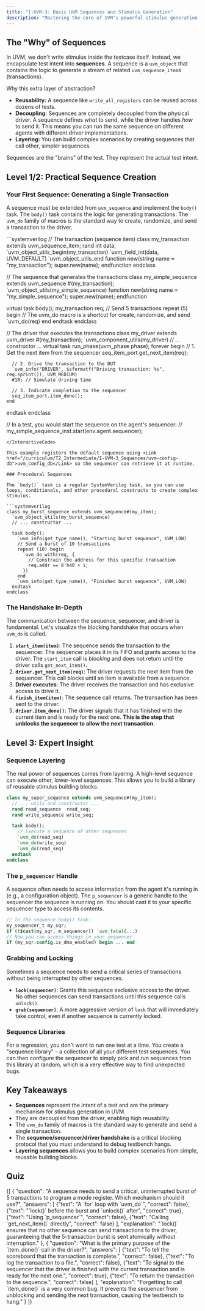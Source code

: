 ```yaml
---
title: "I-UVM-3: Basic UVM Sequences and Stimulus Generation"
description: "Mastering the core of UVM's powerful stimulus generation methodology by writing sequences."
---
```



## The "Why" of Sequences

In UVM, we don't write stimulus inside the testcase itself. Instead, we encapsulate test intent into **sequences**. A sequence is a `uvm_object` that contains the logic to generate a stream of related `uvm_sequence_item`s (transactions).

Why this extra layer of abstraction?
-   **Reusability:** A sequence like `write_all_registers` can be reused across dozens of tests.
-   **Decoupling:** Sequences are completely decoupled from the physical driver. A sequence defines *what* to send, while the driver handles *how* to send it. This means you can run the same sequence on different agents with different driver implementations.
-   **Layering:** You can build complex scenarios by creating sequences that call other, simpler sequences.

Sequences are the "brains" of the test. They represent the actual test intent.

## Level 1/2: Practical Sequence Creation

### Your First Sequence: Generating a Single Transaction

A sequence must be extended from `uvm_sequence` and implement the `body()` task. The `body()` task contains the logic for generating transactions. The `uvm_do` family of macros is the standard way to create, randomize, and send a transaction to the driver.

<InteractiveCode>
```systemverilog
// The transaction (sequence item)
class my_transaction extends uvm_sequence_item;
  rand int data;
  `uvm_object_utils_begin(my_transaction)
    `uvm_field_int(data, UVM_DEFAULT)
  `uvm_object_utils_end
  function new(string name = "my_transaction"); super.new(name); endfunction
endclass

// The sequence that generates the transactions
class my_simple_sequence extends uvm_sequence #(my_transaction);
  `uvm_object_utils(my_simple_sequence)
  function new(string name = "my_simple_sequence"); super.new(name); endfunction

  virtual task body();
    my_transaction req;
    // Send 5 transactions
    repeat (5) begin
      // The uvm_do macro is a shortcut for create, randomize, and send
      `uvm_do(req)
    end
  endtask
endclass

// The driver that executes the transactions
class my_driver extends uvm_driver #(my_transaction);
  `uvm_component_utils(my_driver)
  // ... constructor ...
  virtual task run_phase(uvm_phase phase);
    forever begin
      // 1. Get the next item from the sequencer
      seq_item_port.get_next_item(req);

      // 2. Drive the transaction to the DUT
      `uvm_info("DRIVER", $sformatf("Driving transaction: %s", req.sprint()), UVM_MEDIUM)
      #10; // Simulate driving time

      // 3. Indicate completion to the sequencer
      seq_item_port.item_done();
    end
  endtask
endclass

// In a test, you would start the sequence on the agent's sequencer:
// my_simple_sequence_inst.start(env.agent.sequencer);
```
</InteractiveCode>

This example registers the default sequence using <Link href="/curriculum/T2_Intermediate/I-UVM-3_Sequences/uvm-config-db">uvm_config_db</Link> so the sequencer can retrieve it at runtime.

### Procedural Sequences

The `body()` task is a regular SystemVerilog task, so you can use loops, conditionals, and other procedural constructs to create complex stimulus.

```systemverilog
class my_burst_sequence extends uvm_sequence#(my_item);
  `uvm_object_utils(my_burst_sequence)
  // ... constructor ...

  task body();
    `uvm_info(get_type_name(), "Starting burst sequence", UVM_LOW)
    // Send a burst of 10 transactions
    repeat (10) begin
      `uvm_do_with(req, {
        // Constrain the address for this specific transaction
        req.addr == 8'h40 + i;
      })
    end
    `uvm_info(get_type_name(), "Finished burst sequence", UVM_LOW)
  endtask
endclass
```

### The Handshake In-Depth

The communication between the sequence, sequencer, and driver is fundamental. Let's visualize the blocking handshake that occurs when `uvm_do` is called.

<AnimatedUvmSequenceDriverHandshakeDiagram />

1.  **`start_item(item)`**: The sequence sends the transaction to the sequencer. The sequencer places it in its FIFO and grants access to the driver. The `start_item` call is *blocking* and does not return until the driver calls `get_next_item()`.
2.  **`driver.get_next_item(req)`**: The driver requests the next item from the sequencer. This call blocks until an item is available from a sequence.
3.  **Driver executes**: The driver receives the transaction and has exclusive access to drive it.
4.  **`finish_item(item)`**: The sequence call returns. The transaction has been sent to the driver.
5.  **`driver.item_done()`**: The driver signals that it has finished with the current item and is ready for the next one. **This is the step that unblocks the sequencer to allow the next transaction.**

## Level 3: Expert Insight

### Sequence Layering

The real power of sequences comes from layering. A high-level sequence can execute other, lower-level sequences. This allows you to build a library of reusable stimulus building blocks.

```systemverilog
class my_super_sequence extends uvm_sequence#(my_item);
  // ... utils and constructor ...
  rand read_sequence  read_seq;
  rand write_sequence write_seq;

  task body();
    // Execute a sequence of other sequences
    `uvm_do(read_seq)
    `uvm_do(write_seq)
    `uvm_do(read_seq)
  endtask
endclass
```

### The `p_sequencer` Handle

A sequence often needs to access information from the agent it's running in (e.g., a configuration object). The `p_sequencer` is a generic handle to the sequencer the sequence is running on. You should cast it to your specific sequencer type to access its contents.

```systemverilog
// In the sequence body() task:
my_sequencer_t my_sqr;
if (!$cast(my_sqr, m_sequencer)) `uvm_fatal(...)
// Now you can access things in your sequencer
if (my_sqr.config.is_dma_enabled) begin ... end
```

### Grabbing and Locking

Sometimes a sequence needs to send a critical series of transactions without being interrupted by other sequences.
-   **`lock(sequencer)`**: Grants this sequence exclusive access to the driver. No other sequences can send transactions until this sequence calls `unlock()`.
-   **`grab(sequencer)`**: A more aggressive version of `lock` that will immediately take control, even if another sequence is currently locked.

### Sequence Libraries

For a regression, you don't want to run one test at a time. You create a "sequence library" – a collection of all your different test sequences. You can then configure the sequencer to simply pick and run sequences from this library at random, which is a very effective way to find unexpected bugs.

## Key Takeaways

-   **Sequences** represent the *intent* of a test and are the primary mechanism for stimulus generation in UVM.
-   They are decoupled from the driver, enabling high reusability.
-   The `uvm_do` family of macros is the standard way to generate and send a single transaction.
-   The **sequence/sequencer/driver handshake** is a critical blocking protocol that you must understand to debug testbench hangs.
-   **Layering sequences** allows you to build complex scenarios from simple, reusable building blocks.

## Quiz

<Quiz>
  {[
    {
      "question": "A sequence needs to send a critical, uninterrupted burst of 5 transactions to program a mode register. Which mechanism should it use?",
      "answers": [
        {"text": "A `for` loop with `uvm_do`", "correct": false},
        {"text": "`lock()` before the burst and `unlock()` after", "correct": true},
        {"text": "Using `p_sequencer`", "correct": false},
        {"text": "Calling `get_next_item()` directly", "correct": false}
      ],
      "explanation": "`lock()` ensures that no other sequence can send transactions to the driver, guaranteeing that the 5-transaction burst is sent atomically without interruption."
    },
    {
      "question": "What is the primary purpose of the `item_done()` call in the driver?",
      "answers": [
        {"text": "To tell the scoreboard that the transaction is complete.", "correct": false},
        {"text": "To log the transaction to a file.", "correct": false},
        {"text": "To signal to the sequencer that the driver is finished with the current transaction and is ready for the next one.", "correct": true},
        {"text": "To return the transaction to the sequence.", "correct": false}
      ],
      "explanation": "Forgetting to call `item_done()` is a very common bug. It prevents the sequencer from unblocking and sending the next transaction, causing the testbench to hang."
    }
  ]}
</Quiz>
